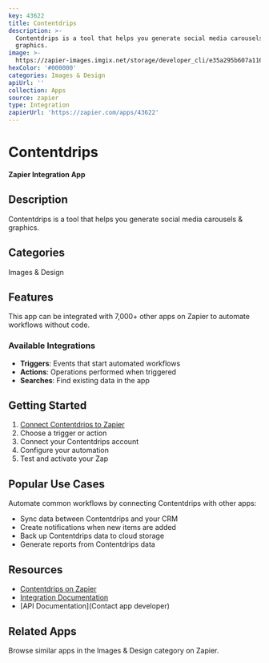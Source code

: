 ```yaml
---
key: 43622
title: Contentdrips
description: >-
  Contentdrips is a tool that helps you generate social media carousels &
  graphics.
image: >-
  https://zapier-images.imgix.net/storage/developer_cli/e35a295b607a116712f1b85a1e1c7b75.png?auto=format%2Ccompress&ixlib=python-3.0.0&q=50
hexColor: '#000000'
categories: Images & Design
apiUrl: ''
collection: Apps
source: zapier
type: Integration
zapierUrl: 'https://zapier.com/apps/43622'
---
```

# Contentdrips

**Zapier Integration App**

## Description

Contentdrips is a tool that helps you generate social media carousels & graphics.

## Categories

Images & Design

## Features

This app can be integrated with 7,000+ other apps on Zapier to automate workflows without code.

### Available Integrations

- **Triggers**: Events that start automated workflows
- **Actions**: Operations performed when triggered
- **Searches**: Find existing data in the app

## Getting Started

1. [Connect Contentdrips to Zapier](https://zapier.com/apps/43622)
2. Choose a trigger or action
3. Connect your Contentdrips account
4. Configure your automation
5. Test and activate your Zap

## Popular Use Cases

Automate common workflows by connecting Contentdrips with other apps:

- Sync data between Contentdrips and your CRM
- Create notifications when new items are added
- Back up Contentdrips data to cloud storage
- Generate reports from Contentdrips data

## Resources

- [Contentdrips on Zapier](https://zapier.com/apps/43622)
- [Integration Documentation](https://zapier.com/apps/43622/integrations)
- [API Documentation](Contact app developer)

## Related Apps

Browse similar apps in the Images & Design category on Zapier.
